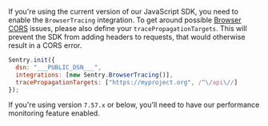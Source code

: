 If you're using the current version of our JavaScript SDK, you need to enable the `BrowserTracing` integration. To get around possible [Browser CORS](https://developer.mozilla.org/en-US/docs/Web/HTTP/CORS) issues, please also define your `tracePropagationTargets`. This will prevent the SDK from adding headers to requests, that would otherwise result in a CORS error.

```js
Sentry.init({
  dsn: "___PUBLIC_DSN___",
  integrations: [new Sentry.BrowserTracing()],
  tracePropagationTargets: ["https://myproject.org", /^\/api\//]
});
```

<Note>

If you're using version `7.57.x` or below, you'll need to have our <PlatformLink to="/performance/">performance monitoring</PlatformLink> feature enabled.

</Note>
